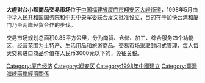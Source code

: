 {{Orphan|time=2019-05-18}}

'''大嶝对台小额商品交易市场'''位于[[中国|中国]][[福建省|福建省]][[厦门市|厦门市]][[翔安区|翔安区]][[大嶝街道|大嶝街道]]，1998年5月由[[中华人民共和国国务院|中华人民共和国国务院]]和[[中共中央军委|中共中央军委]]联合发文批准设立，目的在于加快[[台湾|台湾]]和厦门乃至两岸经贸合作的步伐。

交易市场规划总面积0.85平方公里，分为商贸、仓储、加工、综合服务四个功能区，经营范围为土特产、生活用品和旅游商品。交易市场采取封闭式管理，每人每天交易进口商品价值在人民币3000元以下的，免征[[关税|关税]]。

[[Category:厦门经济|Category:厦门经济]]
[[Category:翔安区|Category:翔安区]]
[[Category:1998年中國建立|Category:1998年中國建立]]
[[Category:臺灣海峽兩岸經濟關係|Category:臺灣海峽兩岸經濟關係]]